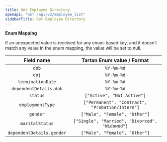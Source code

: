 ```yaml
---
title: Get Employee Directory
openapi: "GET /api/v2/employee_list"
sidebarTitle: Get Employee Directory
---
```



**Enum Mapping**

<Note> 
 If an unexpected value is received for any enum-based key, and it doesn’t match any value in the enum mapping, the value will be set to null.
</Note> 


|     Field name            |       Tartan Enum value / Format        |
|:-------------------------:|:---------------------------------------:|
| `dob`                     | `%Y-%m-%d`                              |
| `doj`                     | `%Y-%m-%d`                              |
| `terminationDate`         | `%Y-%m-%d`                              |
| `dependentDetails.dob`    | `%Y-%m-%d`                              |
| `status`                  | `["Active", "Not Active"]`              |
| `employmentType`          | `["Permanent", "Contract", "Probation/Intern"]` |
| `gender`                  | `["Male", "Female", "Other"]`           |
| `maritalStatus`           | `["Single", "Married", "Divorced", "Widowed"]`   |
| `dependentDetails.gender` | `["Male", "Female", "Other"]`           |
